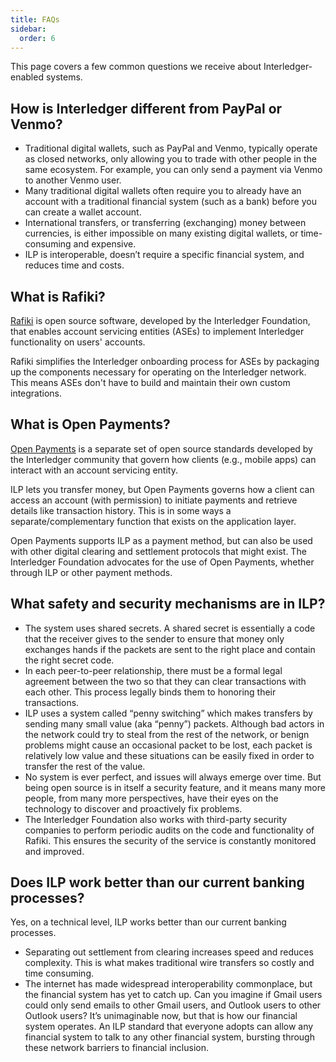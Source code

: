 ```yaml
---
title: FAQs
sidebar:
  order: 6
---
```



This page covers a few common questions we receive about Interledger-enabled systems.

## How is Interledger different from PayPal or Venmo?

- Traditional digital wallets, such as PayPal and Venmo, typically operate as closed networks, only allowing you to trade with other people in the same ecosystem. For example, you can only send a payment via Venmo to another Venmo user.
- Many traditional digital wallets often require you to already have an account with a traditional financial system (such as a bank) before you can create a wallet account.
- International transfers, or transferring (exchanging) money between currencies, is either impossible on many existing digital wallets, or time-consuming and expensive.
- ILP is interoperable, doesn’t require a specific financial system, and reduces time and costs.

## What is Rafiki?

[Rafiki](https://rafiki.dev) is open source software, developed by the Interledger Foundation, that enables account servicing entities (ASEs) to implement Interledger functionality on users' accounts.

Rafiki simplifies the Interledger onboarding process for ASEs by packaging up the components necessary for operating on the Interledger network. This means ASEs don't have to build and maintain their own custom integrations.

## What is Open Payments?

[Open Payments](https://openpayments.dev) is a separate set of open source standards developed by the Interledger community that govern how clients (e.g., mobile apps) can interact with an account servicing entity.

ILP lets you transfer money, but Open Payments governs how a client can access an account (with permission) to initiate payments and retrieve details like transaction history. This is in some ways a separate/complementary function that exists on the application layer.

Open Payments supports ILP as a payment method, but can also be used with other digital clearing and settlement protocols that might exist. The Interledger Foundation advocates for the use of Open Payments, whether through ILP or other payment methods.

## What safety and security mechanisms are in ILP?

- The system uses shared secrets. A shared secret is essentially a code that the receiver gives to the sender to ensure that money only exchanges hands if the packets are sent to the right place and contain the right secret code.
- In each peer-to-peer relationship, there must be a formal legal agreement between the two so that they can clear transactions with each other. This process legally binds them to honoring their transactions.
- ILP uses a system called “penny switching” which makes transfers by sending many small value (aka “penny”) packets. Although bad actors in the network could try to steal from the rest of the network, or benign problems might cause an occasional packet to be lost, each packet is relatively low value and these situations can be easily fixed in order to transfer the rest of the value.
- No system is ever perfect, and issues will always emerge over time. But being open source is in itself a security feature, and it means many more people, from many more perspectives, have their eyes on the technology to discover and proactively fix problems.
- The Interledger Foundation also works with third-party security companies to perform periodic audits on the code and functionality of Rafiki. This ensures the security of the service is constantly monitored and improved.

## Does ILP work better than our current banking processes?

Yes, on a technical level, ILP works better than our current banking processes.

- Separating out settlement from clearing increases speed and reduces complexity. This is what makes traditional wire transfers so costly and time consuming.
- The internet has made widespread interoperability commonplace, but the financial system has yet to catch up. Can you imagine if Gmail users could only send emails to other Gmail users, and Outlook users to other Outlook users? It’s unimaginable now, but that is how our financial system operates. An ILP standard that everyone adopts can allow any financial system to talk to any other financial system, bursting through these network barriers to financial inclusion.

<CompletionTracker postId="faqs" client:only="react" />
